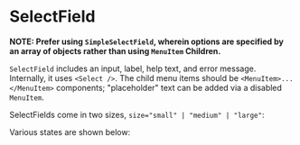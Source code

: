 

<Meta of={SelectField} />

# SelectField

**NOTE: Prefer using `SimpleSelectField`, wherein options are specified by an array of objects rather than using `MenuItem` Children.**

`SelectField` includes an input, label, help text, and error message. Internally, it uses `<Select />`. The child menu items should be `<MenuItem>...</MenuItem>` components; "placeholder" text can be added via a disabled `MenuItem`.

SelectFields come in two sizes, `size="small" | "medium" | "large"`:

<Canvas of={SelectField.Sizes} />

Various states are shown below:

<Canvas of={SelectField.States} />
